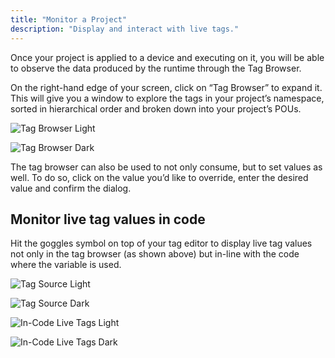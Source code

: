 ```yaml
---
title: "Monitor a Project"
description: "Display and interact with live tags."
---
```


Once your project is applied to a device and executing on it, you will be able to observe the data produced by the runtime through the Tag Browser.

On the right-hand edge of your screen, click on “Tag Browser” to expand it. This will give you a window to explore the tags in your project’s namespace, sorted in hierarchical order and broken down into your project’s POUs.

<img
  className="block dark:hidden"
  src="/images/ui-tag-browser-light.png"
  alt="Tag Browser Light"
/>

<img
  className="hidden dark:block"
  src="/images/ui-tag-browser-dark.png"
  alt="Tag Browser Dark"
/>

The tag browser can also be used to not only consume, but to set values as well. To do so, click on the value you’d like to override, enter the desired value and confirm the dialog.

## Monitor live tag values in code

Hit the goggles symbol on top of your tag editor to display live tag values not only in the tag browser (as shown above) but in-line with the code where the variable is used. 

<img
  className="block dark:hidden"
  src="/images/tag-source-selection-light.png"
  alt="Tag Source Light"
/>

<img
  className="hidden dark:block"
  src="/images/tag-source-selection-dark.png"
  alt="Tag Source Dark"
/>

<img
  className="block dark:hidden mx-auto"
  src="/images/in-line-tag-values-light.png"
  alt="In-Code Live Tags Light"
/>

<img
  className="hidden dark:block mx-auto"
  src="/images/in-line-tag-values-dark.png"
  alt="In-Code Live Tags Dark"
/>
